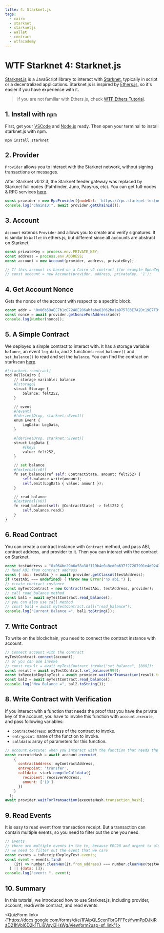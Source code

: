 ```yaml
---
title: 4. Starknet.js
tags:
  - cairo
  - starknet
  - starknetjs
  - wallet
  - contract
  - wtfacademy
---
```



<QuizProgress courseId={CourseId} lessonId={Lesson_4}></QuizProgress>

# WTF Starknet 4: Starknet.js

[Starknet.js](https://www.starknetjs.com/) is a JavaScript library to interact with [Starknet](https://starknet.io/), typically in script or a decentralized applications. Starknet.js is inspired by [Ethers.js](https://github.com/ethers-io/ethers.js), so it's easier if you have experience with it. 

> If you are not familiar with Ethers.js, check [WTF Ethers Tutorial](https://github.com/WTFAcademy/WTF-Ethers).

## 1. Install with `npm`

First, get your [VSCode](https://code.visualstudio.com/download) and [Node.js](https://nodejs.org/en/download/) ready. Then open your terminal to install starknet.js with npm.


```shell
npm install starknet
```

## 2. Provider

`Provider` allows you to interact with the Starknet network, without signing transactions or messages.

After Starknet v0.12.3, the Starknet feeder gateway was replaced by Starknet full nodes (Pathfinder, Juno, Papyrus, etc). You can get full-nodes & RPC services [here](https://www.starknet.io/en/ecosystem/fullnodes-and-rpc-services).

```js
const provider = new RpcProvider({nodeUrl: `https://rpc.starknet-testnet.lava.build`});
console.log("ChainID:", await provider.getChainId());
```

## 3. Account

`Account` extends `Provider` and allows you to create and verify signatures. 
It is similar to `Wallet` in ethers.js, but different since all accounts are abstract on Starknet. 

```js
const privateKey = process.env.PRIVATE_KEY;
const address = process.env.ADDRESS;
const account = new Account(provider, address, privateKey);

// If this account is based on a Cairo v2 contract (for example OpenZeppelin account 0.7.0 or later), do not forget to add the parameter "1" after the privateKey parameter
// const account = new Account(provider, address, privateKey, '1');
```

## 4. Get Account Nonce

Gets the nonce of the account with respect to a specific block.

```js
const addr = "0x06b59aEC7b1cC7248E206abfabe62062ba1aD75783E7A2Dc19E7F3f351Ac3309"
const nonce = await provider.getNonceForAddress(addr)
console.log(Number(nonce));
```

## 5. A Simple Contract

We deployed a simple contract to interact with. It has a storage variable `balance`, an event `log_data`, and 2 functions: `read_balance()` and `set_balance()` to read and set the `balance`. You can find the contract on starkscan [here](https://testnet.starkscan.co/contract/0x064bc29b6a58a30f119b4e0a8cd0a637f27207991e4d92433b2b23ae16e1002d#overview).

```python
#[starknet::contract]
mod HelloCairo {
    // storage variable: balance
    #[storage]
    struct Storage {
        balance: felt252,
    }

    // event
    #[event]
    #[derive(Drop, starknet::Event)]
    enum Event {
        LogData: LogData,
    }

    #[derive(Drop, starknet::Event)]
    struct LogData {
        #[key]
        value: felt252,
    }

    // set balance
    #[external(v0)]
    fn set_balance(ref self: ContractState, amount: felt252) {
        self.balance.write(amount);
        self.emit(LogData { value: amount });
    }

    // read balance
    #[external(v0)]
    fn read_balance(self: @ContractState) -> felt252 {
        self.balance.read()
    }
}
```

## 6. Read Contract

You can create a contract instance with `Contract` method, and pass ABI, contract address, and provider to it. Then you can interact with the contract on Starknet.

```js
const testAddress = "0x064bc29b6a58a30f119b4e0a8cd0a637f27207991e4d92433b2b23ae16e1002d";
// Read ABI from contract address
const { abi: testAbi } = await provider.getClassAt(testAddress);
if (testAbi === undefined) { throw new Error("no abi.") };
// create contract instance
const myTestContract = new Contract(testAbi, testAddress, provider);
// call read_balance method
const bal1 = await myTestContract.read_balance();
// you can also use call method
// const bal1 = await myTestContract.call("read_balance");
console.log("Current Balance =", bal1.toString());
```

## 7. Write Contract

To write on the blockchain, you need to connect the contract instance with account.

```js
// Connect account with the contract
myTestContract.connect(account);
// or you can use invoke
// const result = await myTestContract.invoke("set_balance", [888]);
const result = await myTestContract.set_balance(999);
const txReceiptDeployTest = await provider.waitForTransaction(result.transaction_hash);
const bal2 = await myTestContract.read_balance();
console.log("New Balance =", bal2.toString());
```

## 8. Write Contract with Verification

If you interact with a function that needs the proof that you have the private key of the account, you have to invoke this function with `account.execute`, and pass following variables:

- `contractAddress`: address of the contract to invoke.
- `entrypoint`: name of the function to invoke.
- `calldata`: array of parameters for this function.


```js
// account.execute: when you interact with the function that needs the proof that you have the private key of the account.
const executeHash = await account.execute(
    {
      contractAddress: myContractAddress,
      entrypoint: 'transfer',
      calldata: stark.compileCalldata({
        recipient: receiverAddress,
        amount: ['10']
      })
    }
  );
await provider.waitForTransaction(executeHash.transaction_hash);
```

## 9. Read Events

It is easy to read event from transaction receipt. But a transaction can contain multiple events, so you need to filter out the one you need.

```js
// Events
// there are multiple events in the tx, because ERC20 and argent tx also emit events.
// we need to filter out the event that we care    
const events = txReceiptDeployTest.events;
const event = events.find(
    (it) => number.cleanHex(it.from_address) === number.cleanHex(testAddress)
  ) || {data: []};
console.log("event: ", event);
```

## 10. Summary

In this tutorial, we introduced how to use Starknet.js, including provider, account, read/write contract, and read events.

<QuizForm link={"https://docs.google.com/forms/d/e/1FAIpQLScenTbrGFFFcsYwmPpDJkiRaD21hVbI6D2k1TLi6Vsyi3HsWg/viewform?usp=sf_link"}></QuizForm>
